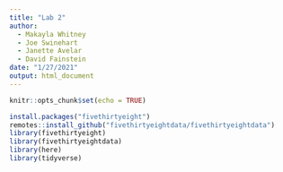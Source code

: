 ```yaml
---
title: "Lab 2"
author: 
  - Makayla Whitney
  - Joe Swinehart
  - Janette Avelar
  - David Fainstein
date: "1/27/2021"
output: html_document
---
```


```r
knitr::opts_chunk$set(echo = TRUE)
```

```r
install.packages("fivethirtyeight")
remotes::install_github("fivethirtyeightdata/fivethirtyeightdata")
library(fivethirtyeight)
library(fivethirtyeightdata)
library(here)
library(tidyverse)
```

```r


```

```r


```

```r


```

```r


```

```r


```

```r


```

```r


```

```r


```
